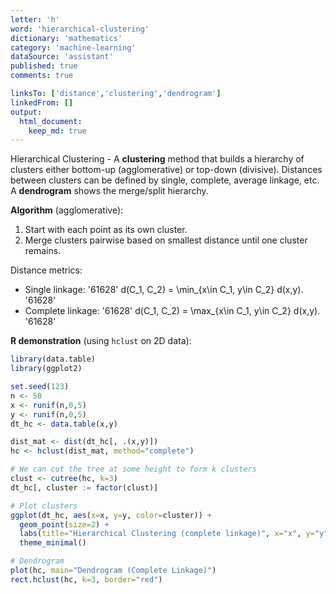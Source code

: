 ```yaml
---
letter: 'h'
word: 'hierarchical-clustering'
dictionary: 'mathematics'
category: 'machine-learning'
dataSource: 'assistant'
published: true
comments: true

linksTo: ['distance','clustering','dendrogram']
linkedFrom: []
output:
  html_document:
    keep_md: true
---
```




<a id="hierarchical-clustering">Hierarchical Clustering</a> - A **clustering** method that builds a hierarchy of clusters either bottom-up (agglomerative) or top-down (divisive). Distances between clusters can be defined by single, complete, average linkage, etc. A **dendrogram** shows the merge/split hierarchy.

**Algorithm** (agglomerative):
1. Start with each point as its own cluster.
2. Merge clusters pairwise based on smallest distance until one cluster remains.

Distance metrics:
- Single linkage: 
'61628'
d(C_1, C_2) = \min_{x\in C_1, y\in C_2} d(x,y).
'61628'
- Complete linkage: 
'61628'
d(C_1, C_2) = \max_{x\in C_1, y\in C_2} d(x,y).
'61628'

**R demonstration** (using `hclust` on 2D data):


``` r
library(data.table)
library(ggplot2)

set.seed(123)
n <- 50
x <- runif(n,0,5)
y <- runif(n,0,5)
dt_hc <- data.table(x,y)

dist_mat <- dist(dt_hc[, .(x,y)])
hc <- hclust(dist_mat, method="complete")

# We can cut the tree at some height to form k clusters
clust <- cutree(hc, k=3)
dt_hc[, cluster := factor(clust)]

# Plot clusters
ggplot(dt_hc, aes(x=x, y=y, color=cluster)) + 
  geom_point(size=2) +
  labs(title="Hierarchical Clustering (complete linkage)", x="x", y="y") +
  theme_minimal()
```

<Figure src="/Users/work/Coding/derecksprojects/derecksnotes.com-playground/derecksnotes.com/client/src/app/dictionaries/mathematics/definitions/mathematics_machine-learning_h_hierarchical-clustering_files/figure-html/unnamed-chunk-1-1.png">
	
</Figure>

``` r
# Dendrogram
plot(hc, main="Dendrogram (Complete Linkage)")
rect.hclust(hc, k=3, border="red")
```

<Figure src="/Users/work/Coding/derecksprojects/derecksnotes.com-playground/derecksnotes.com/client/src/app/dictionaries/mathematics/definitions/mathematics_machine-learning_h_hierarchical-clustering_files/figure-html/unnamed-chunk-1-2.png">
	
</Figure>

